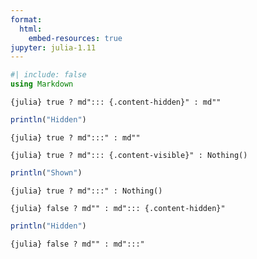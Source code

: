 ```yaml
---
format:
  html:
    embed-resources: true
jupyter: julia-1.11
---
```


```julia
#| include: false
using Markdown
```

`{julia} true ? md"::: {.content-hidden}" : md""`

```julia
println("Hidden")
```

`{julia} true ? md":::" : md""`


`{julia} true ? md"::: {.content-visible}" : Nothing()`

```julia
println("Shown")
```

`{julia} true ? md":::" : Nothing()`

`{julia} false ? md"" : md"::: {.content-hidden}"`

```julia
println("Hidden")
```

`{julia} false ? md"" : md":::"`
